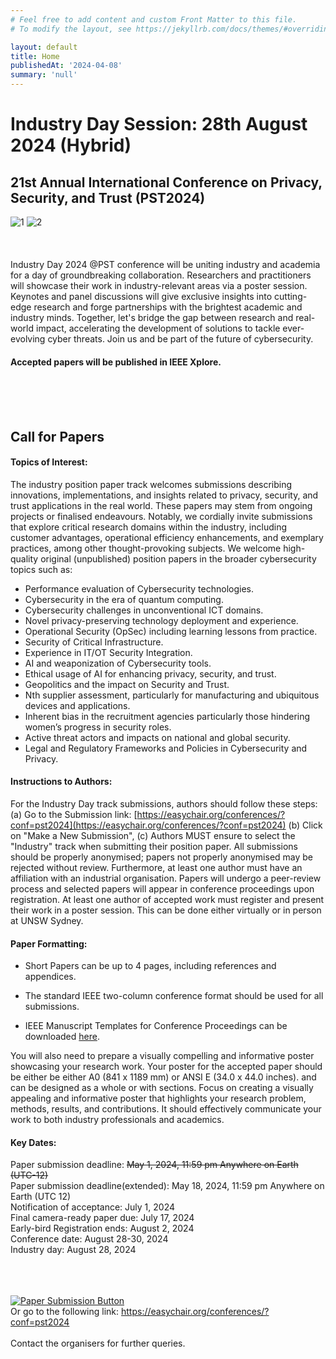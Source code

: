 ```yaml
---
# Feel free to add content and custom Front Matter to this file.
# To modify the layout, see https://jekyllrb.com/docs/themes/#overriding-theme-defaults

layout: default
title: Home
publishedAt: '2024-04-08'
summary: 'null'
---
```

<div class="flex justify-center flex-wrap">
    <div class="w-9/12 min-w-[400px] text-center">
        <h1 class="font-bold">Industry Day Session: 28th August 2024 (Hybrid)</h1>
        <h2>21st Annual International Conference on Privacy, Security, and Trust (PST2024)</h2>
    </div>
    <div class="w-2/12 min-w-[150px] flex flex-col items-center justify-center ml-[20px] mt-[40px]">
        <img src="./logo_tpg.png" alt="1" />
        <img class="mt-[40px]" src="./logo_unsw.png" alt="2" />
    </div>
</div>

<br />
<br />
<br />
Industry Day 2024 @PST conference will be uniting industry and academia for a day of groundbreaking collaboration. Researchers and practitioners will showcase their work in industry-relevant areas via a poster session. Keynotes and panel discussions will give exclusive insights into cutting-edge research and forge partnerships with the brightest academic and industry minds. Together, let's bridge the gap between research and real-world impact, accelerating the development of solutions to tackle ever-evolving cyber threats. Join us and be part of the future of cybersecurity.

<h4 class="text-center">Accepted papers will be published in IEEE Xplore.</h4>

<br />
<br />
<br />

<h2 class="text-center">Call for Papers</h2>

#### Topics of Interest:

The industry position paper track welcomes submissions describing innovations, implementations, and insights related to privacy, security, and trust applications in the real world. These papers may stem from ongoing projects or finalised endeavours. Notably, we cordially invite submissions that explore critical research domains within the industry, including customer advantages, operational efficiency enhancements, and exemplary practices, among other thought-provoking subjects. We welcome high-quality original (unpublished) position papers in the broader cybersecurity topics such as: 

* Performance evaluation of Cybersecurity technologies.
* Cybersecurity in the era of quantum computing.
* Cybersecurity challenges in unconventional ICT domains.
* Novel privacy-preserving technology deployment and experience.
* Operational Security (OpSec) including learning lessons from practice.
* Security of Critical Infrastructure.
* Experience in IT/OT Security Integration.
* AI and weaponization of Cybersecurity tools.
* Ethical usage of AI for enhancing privacy, security, and trust.
* Geopolitics and the impact on Security and Trust.
* Nth supplier assessment, particularly for manufacturing and ubiquitous devices and applications.
* Inherent bias in the recruitment agencies particularly those hindering women’s progress in security roles.
* Active threat actors and impacts on national and global security.
* Legal and Regulatory Frameworks and Policies in Cybersecurity and Privacy.

#### Instructions to Authors:

For the Industry Day track submissions, authors should follow these steps: (a) Go to the Submission link: [https://easychair.org/conferences/?conf=pst2024](https://easychair.org/conferences/?conf=pst2024) (b) Click on "Make a New Submission", (c) Authors MUST ensure to select the "Industry" track when submitting their position paper. All submissions should be properly anonymised; papers not properly anonymised may be rejected without review. Furthermore, at least one author must have an affiliation with an industrial organisation. Papers will undergo a peer-review process and selected papers will appear in conference proceedings upon registration.  At least one author of accepted work must register and present their work in a poster session. This can be done either virtually or in person at UNSW Sydney. 

#### Paper Formatting:

* Short Papers can be up to 4 pages, including references and appendices.

* The standard IEEE two-column conference format should be used for all submissions.

* IEEE Manuscript Templates for Conference Proceedings can be downloaded [here](http://www.ieee.org/conferences_events/conferences/publishing/templates.html).

You will also need to prepare a visually compelling and informative poster showcasing your research work. Your poster for the accepted paper should be either be either A0 (841 x 1189 mm) or ANSI E (34.0 x 44.0 inches). and can be designed as a whole or with sections. Focus on creating a visually appealing and informative poster that highlights your research problem, methods, results, and contributions. It should effectively communicate your work to both industry professionals and academics. 

#### Key Dates:

Paper submission deadline:       	<del>May 1, 2024, 11:59 pm Anywhere on Earth (UTC-12)</del>  
Paper submission deadline(extended): May 18, 2024, 11:59 pm Anywhere on Earth (UTC 12)  
Notification of acceptance:          July 1, 2024  
Final camera-ready paper due:   	July 17, 2024  
Early-bird Registration ends:       	August 2, 2024  
Conference date:              	        August 28-30, 2024  
Industry day: 					August 28, 2024  

<br />
<br />
<br />


<div class="text-center flex flex-row justify-center items-center flex-wrap">
    <div class="flex-[1_1_30] min-w-[200px] box-border">
        <a href="https://www.google.com/url?q=https%3A%2F%2Feasychair.org%2Fconferences%2F%3Fconf%3Dpst2024&sa=D&sntz=1&usg=AOvVaw2iHOwy3aTISRl6oWpNOIVJ"><img src="./paper-submission-button.png" alt="Paper Submission Button" /></a>
    </div>
    <div class="text-center flex-[1_1_60] bg-[rgb(255,255,255)] min-w-[300px] ml-[20px] box-border">Or go to the following link: <a href="https://easychair.org/conferences/?conf=pst2024">https://easychair.org/conferences/?conf=pst2024</a></div>
</div>

<br />

<div class="text-center">Contact the organisers for further queries.</div>